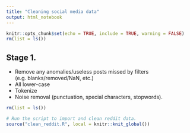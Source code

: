 ```yaml
---
title: "Cleaning social media data"
output: html_notebook
---
```


```r
knitr::opts_chunk$set(echo = TRUE, include = TRUE, warning = FALSE)
rm(list = ls())
```


## Stage 1.

* Remove any anomalies/useless posts missed by filters (e.g. blanks/removed/NaN, etc.)
* All lower-case
* Tokenize
* Noise removal (punctuation, special characters, stopwords).

```r
rm(list = ls()) 

# Run the script to import and clean reddit data.
source("clean_reddit.R", local = knitr::knit_global())
```

